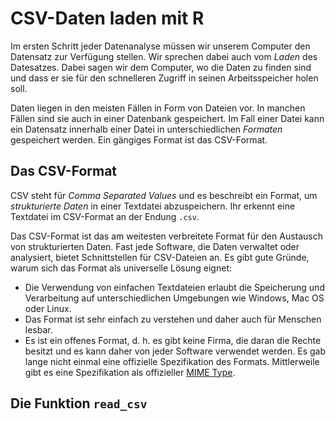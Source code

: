 # CSV-Daten laden mit R

Im ersten Schritt jeder Datenanalyse müssen wir unserem Computer den Datensatz zur Verfügung stellen. Wir sprechen dabei auch vom *Laden* des Datesatzes. Dabei sagen wir dem Computer, wo die Daten zu finden sind und dass er sie für den schnelleren Zugriff in seinen Arbeitsspeicher holen soll. 

Daten liegen in den meisten Fällen in Form von Dateien vor. In manchen Fällen sind sie auch in einer Datenbank gespeichert. Im Fall einer Datei kann ein Datensatz innerhalb einer Datei in unterschiedlichen *Formaten* gespeichert werden. Ein gängiges Format ist das CSV-Format.

## Das CSV-Format

CSV steht für *Comma Separated Values* und es beschreibt ein Format, um *strukturierte Daten* in einer Textdatei abzuspeichern. Ihr erkennt eine Textdatei im CSV-Format an der Endung `.csv`.

Das CSV-Format ist das am weitesten verbreitete Format für den Austausch von strukturierten Daten. Fast jede Software, die Daten verwaltet oder analysiert, bietet Schnittstellen für CSV-Dateien an. Es gibt gute Gründe, warum sich das Format als universelle Lösung eignet:

- Die Verwendung von einfachen Textdateien erlaubt die Speicherung und Verarbeitung auf unterschiedlichen Umgebungen wie Windows, Mac OS oder Linux.
- Das Format ist sehr einfach zu verstehen und daher auch für Menschen lesbar.
- Es ist ein offenes Format, d. h. es gibt keine Firma, die daran die Rechte besitzt und es kann daher von jeder Software verwendet werden. Es gab lange nicht einmal eine offizielle Spezifikation des Formats. Mittlerweile gibt es eine Spezifikation als offizieller [MIME Type](https://tools.ietf.org/html/rfc4180).


## Die Funktion `read_csv`
